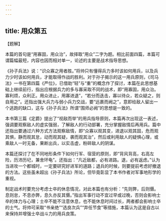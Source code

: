 ```yaml
---
---
---
```

title: 用众第五
---




【题解】



本篇的首句是“用寡固，用众治”，故择取“用众”二字为题。相比前面四篇，本篇可谓篇幅最短，内容也因而相对单一，论述的主要是战术指导思想。

《孙子兵法》说：“识众寡之用者胜。”将帅只有懂得兵力多时该如何用兵，以及兵力少时该如何用兵，才能取得作战的胜利。对于孙子揭示的这一用兵原则，《司马法》一书在第四篇《严位》，已借助“轻”与“重”的概念作了探讨，本篇在此思想基础上继续前行，指出应根据兵力的多与寡采取不同的战术，即“用寡固，用众治。寡利烦，众利正。用众进止，用寡进退”，“若分而迭击，寡以待众，若众疑之，则自用之”。还指出强大兵力与弱小兵力交战，要“远裹而阙之”，意即给敌人留出一个逃跑的缺口，这与《孙子兵法》所谓“围师必阙”的思想是一致的。

本书第三篇《定爵》提出了“视敌而举”的用兵指导原则，本篇再次出现这一表述，强调要观察敌人的虚实强弱，了解敌人的行动部署，充分掌握敌情后再用兵。篇中还指出要通过六种方式方法观察敌情，即“众寡以观其变，进退以观其固，危而观其惧，静而观其怠，动而观其疑，袭而观其治”，然后或利用敌人的疑惧心理，或乘敌人一时无备，果断出兵，以实击虚，粉碎敌人的阴谋。

本篇还探讨了在不同地形条件下如何行军、宿营的原则，即“背风背高，右高左险，历沛历圮，兼舍环龟”。还指出：“凡近敌都，必有进路。退，必有返虑。”认为当进攻一个都城时，一定要研究好进军的道路；退兵的时候，则要提前考虑好撤退的方法。这些虽未超出《孙子兵法》所论，但毕竟彰显了本书作者对军事地形学的重视。

制定战术时要充分考虑士卒的休息情况，对此本篇也有分析：“先则弊，后则慑。息则怠，不息亦弊，息久亦反其慑。”指出军事行动不宜过早或过晚，否则会影响士卒的体力与心理；士卒不能不注意休息，也不能休息时间过长，两者都会影响士卒的士气。将帅可采取“书亲绝”“选良次兵”“弃任节食”等措施，本篇认为这是自古以来保持并增强士卒战斗力的用兵良策。